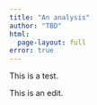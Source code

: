 ```yaml
---
title: "An analysis"
author: "TBD"
html:
  page-layout: full
error: true
---
```


This is a test.

This is an edit.